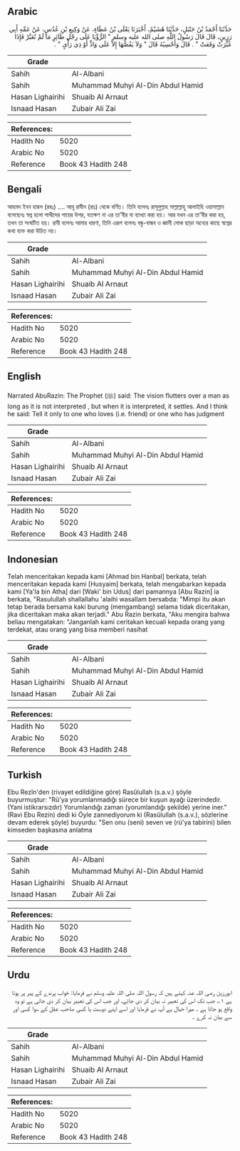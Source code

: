 ## Arabic


<div dir="rtl" lang="ar" style={{fontSize:'larger',backgroundColor:'#f8f9fa',padding:20}}>
حَدَّثَنَا أَحْمَدُ بْنُ حَنْبَلٍ، حَدَّثَنَا هُشَيْمٌ، أَخْبَرَنَا يَعْلَى بْنُ عَطَاءٍ، عَنْ وَكِيعِ بْنِ عُدُسٍ، عَنْ عَمِّهِ أَبِي رَزِينٍ، قَالَ قَالَ رَسُولُ اللَّهِ صلى الله عليه وسلم ‏"‏ الرُّؤْيَا عَلَى رِجْلِ طَائِرٍ مَا لَمْ تُعَبَّرْ فَإِذَا عُبِّرَتْ وَقَعَتْ ‏"‏ ‏.‏ قَالَ وَأَحْسِبُهُ قَالَ ‏"‏ وَلاَ يَقُصُّهَا إِلاَّ عَلَى وَادٍّ أَوْ ذِي رَأْىٍ ‏"‏ ‏.‏
</div>
<div style={{backgroundColor:'#f8f9fa',padding:20, marginBottom: 10}}><table> <thead> <tr> <th>Grade</th> <th></th> </tr> </thead> <tbody> <tr><td>Sahih</td><td>Al-Albani</td></tr><tr><td>Sahih</td><td>Muhammad Muhyi Al-Din Abdul Hamid</td></tr><tr><td>Hasan Lighairihi</td><td>Shuaib Al Arnaut</td></tr><tr><td>Isnaad Hasan</td><td>Zubair Ali Zai</td></tr></tbody></table><table> <thead> <tr> <th>References:</th> <th></th> </tr> </thead> <tbody><tr><td>Hadith No</td><td>5020</td></tr><tr><td>Arabic No</td><td>5020</td></tr><tr><td>Reference</td><td>Book 43 Hadith 248</td></tr></tbody></table></div>

## Bengali


<div dir="ltr" lang="bn" style={{fontSize:'larger',backgroundColor:'#f8f9fa',padding:20}}>
আহমদ ইবন হাম্বল (রহঃ) .... আবূ রাযীন (রাঃ) থেকে বর্ণিত। তিনি বলেনঃ রাসূলুল্লাহ সাল্লাল্লাহু আলাইহি ওয়াসাল্লাম বলেছেনঃ স্বপ্ন হলো পাখীদের পায়ের উপর, যতক্ষণ না এর তা'বীর বা ব্যাখ্যা করা হয়। আর যখন এর তা'বীর করা হয়, তখন তা সংঘটিত হয়। রাবী বলেনঃ আমার ধারণা, তিনি এরূপ বলেনঃ বন্ধু-বান্ধব ও জ্ঞানী লোক ছাড়া অন্যের কাছে স্বপ্নের কথা ব্যক্ত করা উচিত নয়।
</div>
<div style={{backgroundColor:'#f8f9fa',padding:20, marginBottom: 10}}><table> <thead> <tr> <th>Grade</th> <th></th> </tr> </thead> <tbody> <tr><td>Sahih</td><td>Al-Albani</td></tr><tr><td>Sahih</td><td>Muhammad Muhyi Al-Din Abdul Hamid</td></tr><tr><td>Hasan Lighairihi</td><td>Shuaib Al Arnaut</td></tr><tr><td>Isnaad Hasan</td><td>Zubair Ali Zai</td></tr></tbody></table><table> <thead> <tr> <th>References:</th> <th></th> </tr> </thead> <tbody><tr><td>Hadith No</td><td>5020</td></tr><tr><td>Arabic No</td><td>5020</td></tr><tr><td>Reference</td><td>Book 43 Hadith 248</td></tr></tbody></table></div>

## English


<div dir="ltr" lang="en" style={{fontSize:'larger',backgroundColor:'#f8f9fa',padding:20}}>
Narrated AbuRazin: The Prophet (ﷺ) said: The vision flutters over a man as long as it is not interpreted , but when it is interpreted, it settles. And I think he said: Tell it only to one who loves (i.e. friend) or one who has judgment
</div>
<div style={{backgroundColor:'#f8f9fa',padding:20, marginBottom: 10}}><table> <thead> <tr> <th>Grade</th> <th></th> </tr> </thead> <tbody> <tr><td>Sahih</td><td>Al-Albani</td></tr><tr><td>Sahih</td><td>Muhammad Muhyi Al-Din Abdul Hamid</td></tr><tr><td>Hasan Lighairihi</td><td>Shuaib Al Arnaut</td></tr><tr><td>Isnaad Hasan</td><td>Zubair Ali Zai</td></tr></tbody></table><table> <thead> <tr> <th>References:</th> <th></th> </tr> </thead> <tbody><tr><td>Hadith No</td><td>5020</td></tr><tr><td>Arabic No</td><td>5020</td></tr><tr><td>Reference</td><td>Book 43 Hadith 248</td></tr></tbody></table></div>

## Indonesian


<div dir="ltr" lang="id" style={{fontSize:'larger',backgroundColor:'#f8f9fa',padding:20}}>
Telah menceritakan kepada kami [Ahmad bin Hanbal] berkata, telah menceritakan kepada kami [Husyaim] berkata, telah mengabarkan kepada kami [Ya'la bin Atha] dari [Waki' bin Udus] dari pamannya [Abu Razin] ia berkata, "Rasulullah shallallahu 'alaihi wasallam bersabda: "Mimpi itu akan tetap berada bersama kaki burung (mengambang) selama tidak diceritakan, jika diceritakan maka akan terjadi." Abu Razin berkata, "Aku mengira bahwa beliau mengatakan: "Janganlah kami ceritakan kecuali kepada orang yang terdekat, atau orang yang bisa memberi nasihat
</div>
<div style={{backgroundColor:'#f8f9fa',padding:20, marginBottom: 10}}><table> <thead> <tr> <th>Grade</th> <th></th> </tr> </thead> <tbody> <tr><td>Sahih</td><td>Al-Albani</td></tr><tr><td>Sahih</td><td>Muhammad Muhyi Al-Din Abdul Hamid</td></tr><tr><td>Hasan Lighairihi</td><td>Shuaib Al Arnaut</td></tr><tr><td>Isnaad Hasan</td><td>Zubair Ali Zai</td></tr></tbody></table><table> <thead> <tr> <th>References:</th> <th></th> </tr> </thead> <tbody><tr><td>Hadith No</td><td>5020</td></tr><tr><td>Arabic No</td><td>5020</td></tr><tr><td>Reference</td><td>Book 43 Hadith 248</td></tr></tbody></table></div>

## Turkish


<div dir="ltr" lang="tr" style={{fontSize:'larger',backgroundColor:'#f8f9fa',padding:20}}>
Ebu Rezîn'den (rivayet edildiğine göre) Rasûlullah (s.a.v.) şöyle buyurmuştur: "Rü'ya yorumlanmadığı sürece bir kuşun ayağı üzerindedir. (Yani istikrarsızdır) Yorumlandığı zaman (yorumlandığı şekilde) yerine iner." (Ravi Ebu Rezin) dedi ki Öyle zannediyorum ki (Rasûlullah (s.a.v.), sözlerine devam ederek şöyle) buyurdu: "Sen onu (seni) seven ve (rü'ya tabirini) bilen kimseden başkasına anlatma
</div>
<div style={{backgroundColor:'#f8f9fa',padding:20, marginBottom: 10}}><table> <thead> <tr> <th>Grade</th> <th></th> </tr> </thead> <tbody> <tr><td>Sahih</td><td>Al-Albani</td></tr><tr><td>Sahih</td><td>Muhammad Muhyi Al-Din Abdul Hamid</td></tr><tr><td>Hasan Lighairihi</td><td>Shuaib Al Arnaut</td></tr><tr><td>Isnaad Hasan</td><td>Zubair Ali Zai</td></tr></tbody></table><table> <thead> <tr> <th>References:</th> <th></th> </tr> </thead> <tbody><tr><td>Hadith No</td><td>5020</td></tr><tr><td>Arabic No</td><td>5020</td></tr><tr><td>Reference</td><td>Book 43 Hadith 248</td></tr></tbody></table></div>

## Urdu


<div dir="rtl" lang="ur" style={{fontSize:'larger',backgroundColor:'#f8f9fa',padding:20}}>
ابورزین رضی اللہ عنہ کہتے ہیں کہ رسول اللہ صلی اللہ علیہ وسلم نے فرمایا: خواب پرندے کے پیر پر ہوتا ہے ۱؎ جب تک اس کی تعبیر نہ بیان کر دی جائے، اور جب اس کی تعبیر بیان کر دی جاتی ہے تو وہ واقع ہو جاتا ہے ۔ میرا خیال ہے آپ نے فرمایا اور اسے اپنے دوست یا کسی صاحب عقل کے سوا کسی اور سے بیان نہ کرے ۔
</div>
<div style={{backgroundColor:'#f8f9fa',padding:20, marginBottom: 10}}><table> <thead> <tr> <th>Grade</th> <th></th> </tr> </thead> <tbody> <tr><td>Sahih</td><td>Al-Albani</td></tr><tr><td>Sahih</td><td>Muhammad Muhyi Al-Din Abdul Hamid</td></tr><tr><td>Hasan Lighairihi</td><td>Shuaib Al Arnaut</td></tr><tr><td>Isnaad Hasan</td><td>Zubair Ali Zai</td></tr></tbody></table><table> <thead> <tr> <th>References:</th> <th></th> </tr> </thead> <tbody><tr><td>Hadith No</td><td>5020</td></tr><tr><td>Arabic No</td><td>5020</td></tr><tr><td>Reference</td><td>Book 43 Hadith 248</td></tr></tbody></table></div>
